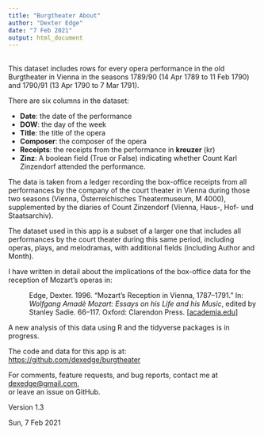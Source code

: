 ```yaml
---
title: "Burgtheater About"
author: "Dexter Edge"
date: "7 Feb 2021"
output: html_document
---
```


<br>
This dataset includes rows for every opera performance in the old Burgtheater in Vienna in the seasons 1789/90 (14 Apr 1789 to 11 Feb 1790) and 1790/91 (13 Apr 1790 to 7 Mar 1791). 

There are six columns in the dataset:

* **Date**: the date of the performance
* **DOW**: the day of the week
* **Title**: the title of the opera
* **Composer**: the composer of the opera
* **Receipts**: the receipts from the performance in **kreuzer** (kr)
* **Zinz**: A boolean field (True or False) indicating whether Count Karl Zinzendorf attended the performance.

The data is taken from a ledger recording the box-office receipts from all performances by the company of the court theater in Vienna during those two seasons (Vienna, Österreichisches Theatermuseum, M 4000), supplemented by the diaries of Count Zinzendorf (Vienna, Haus-, Hof- und Staatsarchiv). 

The dataset used in this app is a subset of a larger one that includes all performances by the court theater during this same period, including operas, plays, and melodramas, with additional fields (including Author and Month). 

I have written in detail about the implications of the box-office data for the reception of Mozart's operas in: 

<p style="margin-left:3em">Edge, Dexter. 1996. "Mozart’s Reception in Vienna, 1787–1791." In: <em>Wolfgang Amadè Mozart: Essays on his Life and his Music</em>, edited by Stanley Sadie. 66–117. Oxford: Clarendon Press. [<a href="https://www.academia.edu/7004284/Mozarts_Reception_in_Vienna_1787-1791">academia.edu</a>]</p>

A new analysis of this data using R and the tidyverse packages is in progress.

The code and data for this app is at:
<https://github.com/dexedge/burgtheater>

For comments, feature requests, and bug reports, contact me at
<dexedge@gmail.com>, <br>or leave an issue on GitHub.



Version 1.3

Sun, 7 Feb 2021

